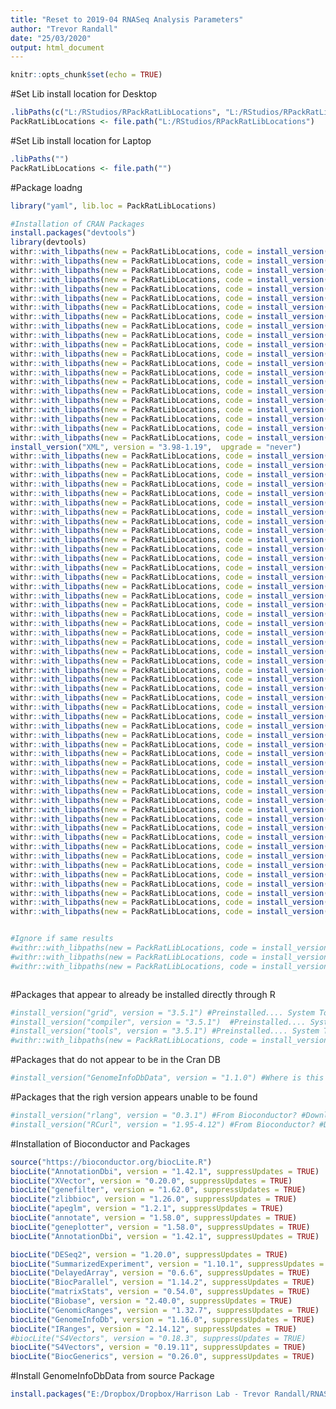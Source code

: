 ```yaml
---
title: "Reset to 2019-04 RNASeq Analysis Parameters"
author: "Trevor Randall"
date: "25/03/2020"
output: html_document
---
```


```r
knitr::opts_chunk$set(echo = TRUE)
```

#Set Lib install location for Desktop
```r
.libPaths(c("L:/RStudios/RPackRatLibLocations", "L:/RStudios/RPackRatLibLocations"))
PackRatLibLocations <- file.path("L:/RStudios/RPackRatLibLocations")
```

#Set Lib install location for Laptop
```r
.libPaths("") 
PackRatLibLocations <- file.path("")
```

#Package loadng
```r
library("yaml", lib.loc = PackRatLibLocations)
```

```r
#Installation of CRAN Packages
install.packages("devtools")
library(devtools)
withr::with_libpaths(new = PackRatLibLocations, code = install_version("foreach", version = "1.4.4", upgrade = "never"))
withr::with_libpaths(new = PackRatLibLocations, code = install_version("bit64", version = "0.9-7", upgrade = "never"))
withr::with_libpaths(new = PackRatLibLocations, code = install_version("Formula", version = "1.2-3", upgrade = "never"))
withr::with_libpaths(new = PackRatLibLocations, code = install_version("assertthat", version = "0.2.0", upgrade = "never"))
withr::with_libpaths(new = PackRatLibLocations, code = install_version("mixsqp", version = "0.1-97", upgrade = "never"))
withr::with_libpaths(new = PackRatLibLocations, code = install_version("latticeExtra", version = "0.6-28", upgrade = "never"))
withr::with_libpaths(new = PackRatLibLocations, code = install_version("blob", version = "1.1.1", upgrade = "never"))
withr::with_libpaths(new = PackRatLibLocations, code = install_version("yaml", version = "2.2.0", upgrade = "never"))
withr::with_libpaths(new = PackRatLibLocations, code = install_version("numDeriv", version = "2016.8-1", upgrade = "never"))
withr::with_libpaths(new = PackRatLibLocations, code = install_version("pillar", version = "1.3.1",  upgrade = "never"))
withr::with_libpaths(new = PackRatLibLocations, code = install_version("RSQLite", version = "2.1.1",  upgrade = "never"))
withr::with_libpaths(new = PackRatLibLocations, code = install_version("backports", version = "1.1.3",  upgrade = "never"))
withr::with_libpaths(new = PackRatLibLocations, code = install_version("lattice", version = "0.20-38",  upgrade = "never"))
withr::with_libpaths(new = PackRatLibLocations, code = install_version("bbmle", version = "1.0.20",  upgrade = "never"))
withr::with_libpaths(new = PackRatLibLocations, code = install_version("digest", version = "0.6.18",  upgrade = "never"))
withr::with_libpaths(new = PackRatLibLocations, code = install_version("RColorBrewer", version = "1.1-2",  upgrade = "never"))
withr::with_libpaths(new = PackRatLibLocations, code = install_version("checkmate", version = "1.9.1",  upgrade = "never"))
withr::with_libpaths(new = PackRatLibLocations, code = install_version("colorspace", version = "1.4-0",  upgrade = "never"))
withr::with_libpaths(new = PackRatLibLocations, code = install_version("htmltools", version = "0.3.6",  upgrade = "never"))
withr::with_libpaths(new = PackRatLibLocations, code = install_version("Matrix", version = "1.2-16",  upgrade = "never"))
withr::with_libpaths(new = PackRatLibLocations, code = install_version("plyr", version = "1.8.4",  upgrade = "never"))
install_version("XML", version = "3.98-1.19",  upgrade = "never")
withr::with_libpaths(new = PackRatLibLocations, code = install_version("pkgconfig", version = "2.0.2",  upgrade = "never"))
withr::with_libpaths(new = PackRatLibLocations, code = install_version("emdbook", version = "1.3.11",  upgrade = "never"))
withr::with_libpaths(new = PackRatLibLocations, code = install_version("xtable", version = "1.8-3",  upgrade = "never"))
withr::with_libpaths(new = PackRatLibLocations, code = install_version("scales", version = "1.0.0",  upgrade = "never"))
withr::with_libpaths(new = PackRatLibLocations, code = install_version("htmlTable", version = "1.13.1",  upgrade = "never"))
withr::with_libpaths(new = PackRatLibLocations, code = install_version("tibble", version = "2.1.1",  upgrade = "never"))
withr::with_libpaths(new = PackRatLibLocations, code = install_version("ggplot2", version = "3.1.0",  upgrade = "never"))
withr::with_libpaths(new = PackRatLibLocations, code = install_version("ashr", version = "2.2-32",  upgrade = "never"))
withr::with_libpaths(new = PackRatLibLocations, code = install_version("nnet", version = "7.3-12",  upgrade = "never"))
withr::with_libpaths(new = PackRatLibLocations, code = install_version("lazyeval", version = "0.2.2",  upgrade = "never"))
withr::with_libpaths(new = PackRatLibLocations, code = install_version("survival", version = "2.43-3",  upgrade = "never"))
withr::with_libpaths(new = PackRatLibLocations, code = install_version("magrittr", version = "1.5",  upgrade = "never"))
withr::with_libpaths(new = PackRatLibLocations, code = install_version("crayon", version = "1.3.4",  upgrade = "never"))
withr::with_libpaths(new = PackRatLibLocations, code = install_version("memoise", version = "1.1.0",  upgrade = "never"))
withr::with_libpaths(new = PackRatLibLocations, code = install_version("doParallel", version = "1.0.14",  upgrade = "never"))
withr::with_libpaths(new = PackRatLibLocations, code = install_version("MASS", version = "7.3-51.1",  upgrade = "never"))
withr::with_libpaths(new = PackRatLibLocations, code = install_version("truncnorm", version = "1.0-8",  upgrade = "never"))
withr::with_libpaths(new = PackRatLibLocations, code = install_version("foreign", version = "0.8-71",  upgrade = "never"))
withr::with_libpaths(new = PackRatLibLocations, code = install_version("data.table", version = "1.12.0",  upgrade = "never"))
withr::with_libpaths(new = PackRatLibLocations, code = install_version("stringr", version = "1.4.0", upgrade = "never"))
withr::with_libpaths(new = PackRatLibLocations, code = install_version("munsell", version = "0.5.0", upgrade = "never"))
withr::with_libpaths(new = PackRatLibLocations, code = install_version("locfit", version = "1.5-9.1", upgrade = "never"))
withr::with_libpaths(new = PackRatLibLocations, code = install_version("cluster", version = "2.0.7-1", upgrade = "never"))
withr::with_libpaths(new = PackRatLibLocations, code = install_version("Rcpp", version = "1.0.1", upgrade = "never"))
withr::with_libpaths(new = PackRatLibLocations, code = install_version("iterators", version = "1.0.10", upgrade = "never"))
withr::with_libpaths(new = PackRatLibLocations, code = install_version("rstudioapi", version = "0.10", upgrade = "never"))
withr::with_libpaths(new = PackRatLibLocations, code = install_version("htmlwidgets", version = "1.3", upgrade = "never"))
withr::with_libpaths(new = PackRatLibLocations, code = install_version("bitops", version = "1.0-6", upgrade = "never"))
withr::with_libpaths(new = PackRatLibLocations, code = install_version("base64enc", version = "0.1-3", upgrade = "never"))
withr::with_libpaths(new = PackRatLibLocations, code = install_version("codetools", version = "0.2-16", upgrade = "never"))
withr::with_libpaths(new = PackRatLibLocations, code = install_version("gtable", version = "0.2.0", upgrade = "never"))
withr::with_libpaths(new = PackRatLibLocations, code = install_version("DBI", version = "1.0.0", upgrade = "never"))
withr::with_libpaths(new = PackRatLibLocations, code = install_version("R6", version = "2.4.0", upgrade = "never"))
withr::with_libpaths(new = PackRatLibLocations, code = install_version("gridExtra", version = "2.3", upgrade = "never"))
withr::with_libpaths(new = PackRatLibLocations, code = install_version("knitr", version = "1.22", upgrade = "never"))
withr::with_libpaths(new = PackRatLibLocations, code = install_version("bit", version = "1.1-14", upgrade = "never"))
withr::with_libpaths(new = PackRatLibLocations, code = install_version("Hmisc", version = "4.2-0", upgrade = "never"))
withr::with_libpaths(new = PackRatLibLocations, code = install_version("pscl", version = "1.5.2", upgrade = "never"))
withr::with_libpaths(new = PackRatLibLocations, code = install_version("stringi", version = "1.4.3", upgrade = "never"))
withr::with_libpaths(new = PackRatLibLocations, code = install_version("SQUAREM", version = "2017.10-1", upgrade = "never"))
withr::with_libpaths(new = PackRatLibLocations, code = install_version("rpart", version = "4.1-13", upgrade = "never"))
withr::with_libpaths(new = PackRatLibLocations, code = install_version("acepack", version = "1.4.1", upgrade = "never"))
withr::with_libpaths(new = PackRatLibLocations, code = install_version("xfun", version = "0.5", upgrade = "never"))
withr::with_libpaths(new = PackRatLibLocations, code = install_version("coda", version = "0.19-2", upgrade = "never"))
withr::with_libpaths(new = PackRatLibLocations, code = install_version("readr", version = "1.3.1", upgrade = "never"))
withr::with_libpaths(new = PackRatLibLocations, code = install_version("VennDiagram", version = "1.6.20", upgrade = "never"))
withr::with_libpaths(new = PackRatLibLocations, code = install_version("gridExtra", version = "2.3", upgrade = "never"))
withr::with_libpaths(new = PackRatLibLocations, code = install_version("futile.logger", version = "1.4.3", upgrade = "never"))
withr::with_libpaths(new = PackRatLibLocations, code = install_version("futile.options", version = "1.0.1", upgrade = "never"))
withr::with_libpaths(new = PackRatLibLocations, code = install_version("pkgconfig", version = "2.0.2", upgrade = "never"))


#Ignore if same results
#withr::with_libpaths(new = PackRatLibLocations, code = install_version("FormatR", version = "1.6", upgrade = "never"))
#withr::with_libpaths(new = PackRatLibLocations, code = install_version("hms", version = "0.4.2", upgrade = "never"))
#withr::with_libpaths(new = PackRatLibLocations, code = install_version("lambda.r", version = "1.2.3", upgrade = "never"))



```



#Packages that appear to already be installed directly through R
```r
#install_version("grid", version = "3.5.1") #Preinstalled.... System Tool?
#install_version("compiler", version = "3.5.1")  #Preinstalled.... System Tool?
#install_version("tools", version = "3.5.1") #Preinstalled.... System Tool?
#withr::with_libpaths(new = PackRatLibLocations, code = install_version("splines", version = "3.5.1", upgrade = "never"))
```

#Packages that do not appear to be in the Cran DB
```r
#install_version("GenomeInfoDbData", version = "1.1.0") #Where is this from
```

#Packages that the righ version appears unable to be found
```r
#install_version("rlang", version = "0.3.1") #From Bioconductor? #Downloadign through CRAN, but failing to install #Is this Important?
#install_version("RCurl", version = "1.95-4.12") #From Bioconductor? #Downloadign through CRAN, but failing to install #Is this Important?
```

#Installation of Bioconductor and Packages
```r
source("https://bioconductor.org/biocLite.R")
biocLite("AnnotationDbi", version = "1.42.1", suppressUpdates = TRUE)
biocLite("XVector", version = "0.20.0", suppressUpdates = TRUE)
biocLite("genefilter", version = "1.62.0", suppressUpdates = TRUE)
biocLite("zlibbioc", version = "1.26.0", suppressUpdates = TRUE)
biocLite("apeglm", version = "1.2.1", suppressUpdates = TRUE)
biocLite("annotate", version = "1.58.0", suppressUpdates = TRUE)
biocLite("geneplotter", version = "1.58.0", suppressUpdates = TRUE)
biocLite("AnnotationDbi", version = "1.42.1", suppressUpdates = TRUE)

biocLite("DESeq2", version = "1.20.0", suppressUpdates = TRUE)
biocLite("SummarizedExperiment", version = "1.10.1", suppressUpdates = TRUE)
biocLite("DelayedArray", version = "0.6.6", suppressUpdates = TRUE)
biocLite("BiocParallel", version = "1.14.2", suppressUpdates = TRUE)
biocLite("matrixStats", version = "0.54.0", suppressUpdates = TRUE)
biocLite("Biobase", version = "2.40.0", suppressUpdates = TRUE)
biocLite("GenomicRanges", version = "1.32.7", suppressUpdates = TRUE)
biocLite("GenomeInfoDb", version = "1.16.0", suppressUpdates = TRUE)
biocLite("IRanges", version = "2.14.12", suppressUpdates = TRUE)
#biocLite("S4Vectors", version = "0.18.3", suppressUpdates = TRUE)
biocLite("S4Vectors", version = "0.19.11", suppressUpdates = TRUE)
biocLite("BiocGenerics", version = "0.26.0", suppressUpdates = TRUE)

```

#Install GenomeInfoDbData from source Package
```r
install.packages("E:/Dropbox/Dropbox/Harrison Lab - Trevor Randall/RNASeq Analysis/RNASeqAnlyPkrat_2020_03/Source Packages/GenomeInfoDbData_1.2.0.tar.gz", repos = NULL, type="source")
```


